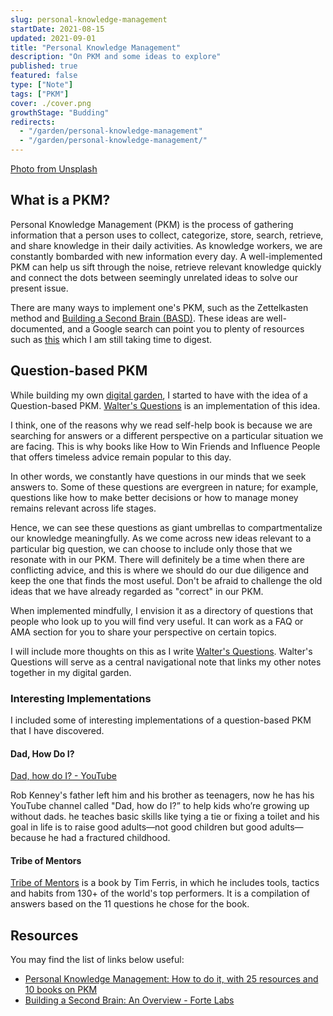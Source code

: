 ```yaml
---
slug: personal-knowledge-management
startDate: 2021-08-15
updated: 2021-09-01
title: "Personal Knowledge Management"
description: "On PKM and some ideas to explore"
published: true
featured: false
type: ["Note"]
tags: ["PKM"]
cover: ./cover.png
growthStage: "Budding"
redirects:
  - "/garden/personal-knowledge-management"
  - "/garden/personal-knowledge-management/"
---
```


<BasicImage
  src="https://res.cloudinary.com/wtkw/image/upload/v1629816581/waltertengcom/garden/personal-knowledge-management/cover_jfmp0s.png"
  alt="cover"
/>

[Photo from Unsplash](https://unsplash.com/photos/3E_8XgqRSps)

## What is a PKM?

Personal Knowledge Management (PKM) is the process of gathering information that a person uses to collect, categorize, store, search, retrieve, and share knowledge in their daily activities. As knowledge workers, we are constantly bombarded with new information every day. A well-implemented PKM can help us sift through the noise, retrieve relevant knowledge quickly and connect the dots between seemingly unrelated ideas to solve our present issue.

There are many ways to implement one's PKM, such as the Zettelkasten method and [Building a Second Brain (BASD)](https://fortelabs.co/blog/basboverview/). These ideas are well-documented, and a Google search can point you to plenty of resources such as [this](https://stangarfield.medium.com/personal-knowledge-management-how-to-do-it-with-25-resources-and-10-books-on-pkm-2adce0e1d05c) which I am still taking time to digest.

## Question-based PKM

While building my own [digital garden](/garden), I started to have with the idea of a Question-based PKM. [Walter's Questions](/walters-questions) is an implementation of this idea.

I think, one of the reasons why we read self-help book is because we are searching for answers or a different perspective on a particular situation we are facing. This is why books like How to Win Friends and Influence People that offers timeless advice remain popular to this day.

In other words, we constantly have questions in our minds that we seek answers to. Some of these questions are evergreen in nature; for example, questions like how to make better decisions or how to manage money remains relevant across life stages.

Hence, we can see these questions as giant umbrellas to compartmentalize our knowledge meaningfully. As we come across new ideas relevant to a particular big question, we can choose to include only those that we resonate with in our PKM. There will definitely be a time when there are conflicting advice, and this is where we should do our due diligence and keep the one that finds the most useful. Don't be afraid to challenge the old ideas that we have already regarded as "correct" in our PKM.

When implemented mindfully, I envision it as a directory of questions that people who look up to you will find very useful. It can work as a FAQ or AMA section for you to share your perspective on certain topics.

I will include more thoughts on this as I write [Walter's Questions](/walters-questions). Walter's Questions will serve as a central navigational note that links my other notes together in my digital garden.

### Interesting Implementations

I included some of interesting implementations of a question-based PKM that I have discovered.

#### Dad, How Do I?

[Dad, how do I? - YouTube](https://www.youtube.com/channel/UCNepEAWZH0TBu7dkxIbluDw)

Rob Kenney's father left him and his brother as teenagers, now he has his YouTube channel called "Dad, how do I?” to help kids who’re growing up without dads. he teaches basic skills like tying a tie⁠ or fixing a toilet and his goal in life is to raise good adults—not good children but good adults—because he had a fractured childhood.

#### Tribe of Mentors

[Tribe of Mentors](https://www.goodreads.com/book/show/36200111-tribe-of-mentors?from_search=true&from_srp=true&qid=z8IV6cPlVW&rank=1) is a book by Tim Ferris, in which he includes tools, tactics and habits from 130+ of the world's top performers. It is a compilation of answers based on the 11 questions he chose for the book.

## Resources

You may find the list of links below useful:

- [Personal Knowledge Management: How to do it, with 25 resources and 10 books on PKM](https://stangarfield.medium.com/personal-knowledge-management-how-to-do-it-with-25-resources-and-10-books-on-pkm-2adce0e1d05c)
- [Building a Second Brain: An Overview - Forte Labs](https://fortelabs.co/blog/basboverview/)
